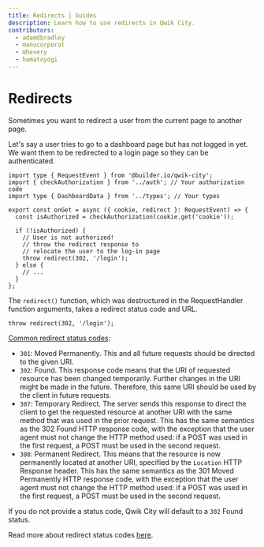 ```yaml
---
title: Redirects | Guides
description: Learn how to use redirects in Qwik City.
contributors:
  - adamdbradley
  - manucorporat
  - mhevery
  - hamatoyogi
---
```


# Redirects

Sometimes you want to redirect a user from the current page to another page.

Let's say a user tries to go to a dashboard page but has not logged in yet. We want them to be redirected to a login page so they can be authenticated.

```tsx title="src/routes/dashboard.tsx"
import type { RequestEvent } from '@builder.io/qwik-city';
import { checkAuthorization } from '../auth'; // Your authorization code
import type { DashboardData } from '../types'; // Your types

export const onGet = async ({ cookie, redirect }: RequestEvent) => {
  const isAuthorized = checkAuthorization(cookie.get('cookie'));

  if (!isAuthorized) {
    // User is not authorized!
    // throw the redirect response to
    // relocate the user to the log-in page
    throw redirect(302, '/login');
  } else {
    // ...
  }
};
```

The `redirect()` function, which was destructured in the RequestHandler function arguments, takes a redirect status code and URL.

```tsx
throw redirect(302, '/login');
```

[Common redirect status codes](https://developer.mozilla.org/en-US/docs/Web/HTTP/Status#redirection_messages):

- `301`: Moved Permanently. This and all future requests should be directed to the given URI.
- `302`: Found. This response code means that the URI of requested resource has been changed temporarily. Further changes in the URI might be made in the future. Therefore, this same URI should be used by the client in future requests.
- `307`: Temporary Redirect. The server sends this response to direct the client to get the requested resource at another URI with the same method that was used in the prior request. This has the same semantics as the 302 Found HTTP response code, with the exception that the user agent must not change the HTTP method used: if a POST was used in the first request, a POST must be used in the second request.
- `308`: Permanent Redirect. This means that the resource is now permanently located at another URI, specified by the `Location` HTTP Response header. This has the same semantics as the 301 Moved Permanently HTTP response code, with the exception that the user agent must not change the HTTP method used: if a POST was used in the first request, a POST must be used in the second request.

If you do not provide a status code, Qwik City will default to a `302` Found status.

Read more about redirect status codes [here](https://developer.mozilla.org/en-US/docs/Web/HTTP/Status#redirection_messages).
